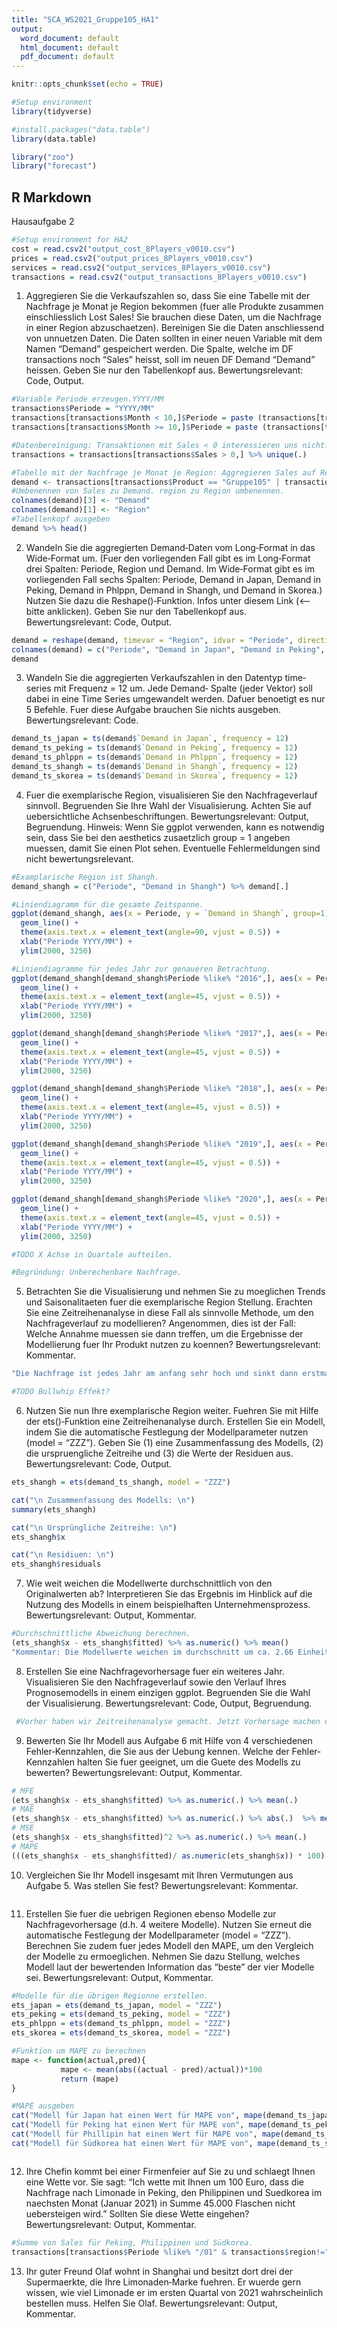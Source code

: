 ```yaml
---
title: "SCA_WS2021_Gruppe105_HA1"
output:
  word_document: default
  html_document: default
  pdf_document: default
---
```


```r
knitr::opts_chunk$set(echo = TRUE)

#Setup environment
library(tidyverse)

#install.packages("data.table")
library(data.table)

library("zoo")
library("forecast")

```

## R Markdown

Hausaufgabe 2
```r

#Setup environment for HA2
cost = read.csv2("output_cost_8Players_v0010.csv")
prices = read.csv2("output_prices_8Players_v0010.csv")
services = read.csv2("output_services_8Players_v0010.csv")
transactions = read.csv2("output_transactions_8Players_v0010.csv")


```

1) Aggregieren Sie die Verkaufszahlen so, dass Sie eine Tabelle mit der Nachfrage je Monat je Region bekommen
(fuer alle Produkte zusammen einschliesslich Lost Sales! Sie brauchen diese Daten, um die Nachfrage in einer
Region abzuschaetzen). Bereinigen Sie die Daten anschliessend von unnuetzen Daten. Die Daten sollten in
einer neuen Variable mit dem Namen “Demand” gespeichert werden. Die Spalte, welche im DF transactions
noch “Sales” heisst, soll im neuen DF Demand “Demand” heissen. Geben Sie nur den Tabellenkopf aus. Bewertungsrelevant:
Code, Output.
```r
#Variable Periode erzeugen.YYYY/MM
transactions$Periode = "YYYY/MM"
transactions[transactions$Month < 10,]$Periode = paste (transactions[transactions$Month < 10,]$Year, transactions[transactions$Month < 10,]$Month, sep = "/0")
transactions[transactions$Month >= 10,]$Periode = paste (transactions[transactions$Month >= 10,]$Year, transactions[transactions$Month >= 10,]$Month, sep = "/")

#Datenbereinigung: Transaktionen mit Sales < 0 interessieren uns nicht. Zusätzlich enternen wir Duplikate. Viele Transaktionen kommen doppelt vor, vorallem Lost Sales ist auffällig.
transactions = transactions[transactions$Sales > 0,] %>% unique(.)

#Tabelle mit der Nachfrage je Monat je Region: Aggregieren Sales auf Region und Periode für Gruppe105 und Lost Sales
demand <- transactions[transactions$Product == "Gruppe105" | transactions$Product == "Lost Sales",] %>% aggregate(Sales~region+Periode, data=., sum) 
#Umbenennen von Sales zu Demand. region zu Region umbenennen.
colnames(demand)[3] <- "Demand"
colnames(demand)[1] <- "Region"
#Tabellenkopf ausgeben
demand %>% head()

```

2) Wandeln Sie die aggregierten Demand‐Daten vom Long‐Format in das Wide‐Format um. (Fuer den vorliegenden
Fall gibt es im Long‐Format drei Spalten: Periode, Region und Demand. Im Wide‐Format gibt es im vorliegenden
Fall sechs Spalten: Periode, Demand in Japan, Demand in Peking, Demand in Phlppn, Demand in
Shangh, und Demand in Skorea.) Nutzen Sie dazu die Reshape()‐Funktion. Infos unter diesem Link (<– bitte
anklicken). Geben Sie nur den Tabellenkopf aus. Bewertungsrelevant: Code, Output.
```r
demand = reshape(demand, timevar = "Region", idvar = "Periode", direction="wide")
colnames(demand) = c("Periode", "Demand in Japan", "Demand in Peking", "Demand in Phlppn", "Demand in Shangh", "Demand in Skorea")
demand
```

3) Wandeln Sie die aggregierten Verkaufszahlen in den Datentyp time‐series mit Frequenz = 12 um. Jede Demand‐
Spalte (jeder Vektor) soll dabei in eine Time Series umgewandelt werden. Dafuer benoetigt es nur 5 Befehle.
Fuer diese Aufgabe brauchen Sie nichts ausgeben. Bewertungsrelevant: Code.
```r
demand_ts_japan = ts(demand$`Demand in Japan`, frequency = 12)
demand_ts_peking = ts(demand$`Demand in Peking`, frequency = 12)
demand_ts_phlppn = ts(demand$`Demand in Phlppn`, frequency = 12)
demand_ts_shangh = ts(demand$`Demand in Shangh`, frequency = 12)
demand_ts_skorea = ts(demand$`Demand in Skorea`, frequency = 12)
```


4) Fuer die exemplarische Region, visualisieren Sie den Nachfrageverlauf sinnvoll. Begruenden Sie Ihre Wahl der
Visualisierung. Achten Sie auf uebersichtliche Achsenbeschriftungen. Bewertungsrelevant: Output, Begruendung.
Hinweis: Wenn Sie ggplot verwenden, kann es notwendig sein, dass Sie bei den aesthetics zusaetzlich
group = 1 angeben muessen, damit Sie einen Plot sehen. Eventuelle Fehlermeldungen sind nicht bewertungsrelevant.
```r
#Examplarische Region ist Shangh.
demand_shangh = c("Periode", "Demand in Shangh") %>% demand[.]

#Liniendiagramm für die gesamte Zeitspanne.
ggplot(demand_shangh, aes(x = Periode, y = `Demand in Shangh`, group=1)) + 
  geom_line() +
  theme(axis.text.x = element_text(angle=90, vjust = 0.5)) + 
  xlab("Periode YYYY/MM") + 
  ylim(2000, 3250)

#Liniendiagramme für jedes Jahr zur genaueren Betrachtung.
ggplot(demand_shangh[demand_shangh$Periode %like% "2016",], aes(x = Periode, y = `Demand in Shangh`, group=1)) + 
  geom_line() +
  theme(axis.text.x = element_text(angle=45, vjust = 0.5)) + 
  xlab("Periode YYYY/MM") + 
  ylim(2000, 3250)

ggplot(demand_shangh[demand_shangh$Periode %like% "2017",], aes(x = Periode, y = `Demand in Shangh`, group=1)) + 
  geom_line() +
  theme(axis.text.x = element_text(angle=45, vjust = 0.5)) + 
  xlab("Periode YYYY/MM") + 
  ylim(2000, 3250)

ggplot(demand_shangh[demand_shangh$Periode %like% "2018",], aes(x = Periode, y = `Demand in Shangh`, group=1)) + 
  geom_line() +
  theme(axis.text.x = element_text(angle=45, vjust = 0.5)) + 
  xlab("Periode YYYY/MM") + 
  ylim(2000, 3250)

ggplot(demand_shangh[demand_shangh$Periode %like% "2019",], aes(x = Periode, y = `Demand in Shangh`, group=1)) + 
  geom_line() +
  theme(axis.text.x = element_text(angle=45, vjust = 0.5)) + 
  xlab("Periode YYYY/MM") + 
  ylim(2000, 3250)

ggplot(demand_shangh[demand_shangh$Periode %like% "2020",], aes(x = Periode, y = `Demand in Shangh`, group=1)) + 
  geom_line() +
  theme(axis.text.x = element_text(angle=45, vjust = 0.5)) + 
  xlab("Periode YYYY/MM") + 
  ylim(2000, 3250)

#TODO X Achse in Quartale aufteilen.

#Begründung: Unberechenbare Nachfrage. 

```

5) Betrachten Sie die Visualisierung und nehmen Sie zu moeglichen Trends und Saisonalitaeten fuer die exemplarische
Region Stellung. Erachten Sie eine Zeitreihenanalyse in diese Fall als sinnvolle Methode, um den
Nachfrageverlauf zu modellieren? Angenommen, dies ist der Fall: Welche Annahme muessen sie dann treffen,
um die Ergebnisse der Modellierung fuer Ihr Produkt nutzen zu koennen? Bewertungsrelevant: Kommentar.
```r
"Die Nachfrage ist jedes Jahr am anfang sehr hoch und sinkt dann erstmal ab. Eine besonders schlechte Nachfrage haben immer in Juli. Im Oktober zieht die Nachrage wieder an um dann wieder im Dezember stark zu sinken. Dieses Verhalten kann als Muster betrachtet werden. Daher macht eine Zeitreihenanalyse Sinn."

#TODO Bullwhip Effekt?
```

6) Nutzen Sie nun Ihre exemplarische Region weiter. Fuehren Sie mit Hilfe der ets()‐Funktion eine Zeitreihenanalyse
durch. Erstellen Sie ein Modell, indem Sie die automatische Festlegung der Modellparameter nutzen (model
= “ZZZ”). Geben Sie (1) eine Zusammenfassung des Modells, (2) die urspruengliche Zeitreihe und (3) die Werte
der Residuen aus. Bewertungsrelevant: Code, Output.
```r
ets_shangh = ets(demand_ts_shangh, model = "ZZZ")

cat("\n Zusammenfassung des Modells: \n")
summary(ets_shangh) 

cat("\n Ursprüngliche Zeitreihe: \n")
ets_shangh$x

cat("\n Residiuen: \n")
ets_shangh$residuals
```

7) Wie weit weichen die Modellwerte durchschnittlich von den Originalwerten ab? Interpretieren Sie das Ergebnis
im Hinblick auf die Nutzung des Modells in einem beispielhaften Unternehmensprozess. Bewertungsrelevant:
Output, Kommentar.
```r
#Durchschnittliche Abweichung berechnen.
(ets_shangh$x - ets_shangh$fitted) %>% as.numeric() %>% mean()
"Kommentar: Die Modellwerte weichen im durchschnitt um ca. 2.66 Einheiten von den Originalwerten ab. Wen diese Modell beim bestimmen der Bestellmenge verwendet wird, werden vorraussichtlich ca. 3 Einheiten zu wenig bestellt. Dabei sollte berücksichtigt werden, das dies ein Durchschnitt ist, was bedeutet, das mal zu viel, mal zu wenig bestellt wird."
```

8) Erstellen Sie eine Nachfragevorhersage fuer ein weiteres Jahr. Visualisieren Sie den Nachfrageverlauf sowie
den Verlauf Ihres Prognosemodells in einem einzigen ggplot. Begruenden Sie die Wahl der Visualisierung. Bewertungsrelevant:
Code, Output, Begruendung.
```r
 #Vorher haben wir Zeitreihenanalyse gemacht. Jetzt Vorhersage machen und mit dem letzten Jahr in einem Plot verlgeichen. 


```

9) Bewerten Sie Ihr Modell aus Aufgabe 6 mit Hilfe von 4 verschiedenen Fehler‐Kennzahlen, die Sie aus der Uebung
kennen. Welche der Fehler‐Kennzahlen halten Sie fuer geeignet, um die Guete des Modells zu bewerten?
Bewertungsrelevant: Output, Kommentar.
```r
# MFE
(ets_shangh$x - ets_shangh$fitted) %>% as.numeric(.) %>% mean(.)
# MAE
(ets_shangh$x - ets_shangh$fitted) %>% as.numeric(.) %>% abs(.)  %>% mean(.)
# MSE
(ets_shangh$x - ets_shangh$fitted)^2 %>% as.numeric(.) %>% mean(.)
# MAPE
(((ets_shangh$x - ets_shangh$fitted)/ as.numeric(ets_shangh$x)) * 100) %>% as.numeric(.) %>% abs(.)  %>% mean(.)
```

10) Vergleichen Sie Ihr Modell insgesamt mit Ihren Vermutungen aus Aufgabe 5. Was stellen Sie fest? Bewertungsrelevant:
Kommentar.
```r

```

11) Erstellen Sie fuer die uebrigen Regionen ebenso Modelle zur Nachfragevorhersage (d.h. 4 weitere Modelle).
Nutzen Sie erneut die automatische Festlegung der Modellparameter (model = "ZZZ"). Berechnen Sie zudem
fuer jedes Modell den MAPE, um den Vergleich der Modelle zu ermoeglichen. Nehmen Sie dazu Stellung,
welches Modell laut der bewertenden Information das “beste” der vier Modelle sei. Bewertungsrelevant: Output,
Kommentar.
```r
#Modelle für die übrigen Regionne erstellen.
ets_japan = ets(demand_ts_japan, model = "ZZZ")
ets_peking = ets(demand_ts_peking, model = "ZZZ")
ets_phlppn = ets(demand_ts_phlppn, model = "ZZZ")
ets_skorea = ets(demand_ts_skorea, model = "ZZZ")

#Funktion um MAPE zu berechnen
mape <- function(actual,pred){
           mape <- mean(abs((actual - pred)/actual))*100
           return (mape)
}

#MAPE ausgeben
cat("Modell für Japan hat einen Wert für MAPE von", mape(demand_ts_japan, ets_japan$fitted),".\n")
cat("Modell für Peking hat einen Wert für MAPE von", mape(demand_ts_peking, ets_peking$fitted),".\n")
cat("Modell für Phillipin hat einen Wert für MAPE von", mape(demand_ts_phlppn, ets_phlppn$fitted),".\n")
cat("Modell für Südkorea hat einen Wert für MAPE von", mape(demand_ts_skorea, ets_skorea$fitted),".\n")



```

12) Ihre Chefin kommt bei einer Firmenfeier auf Sie zu und schlaegt Ihnen eine Wette vor. Sie sagt: “Ich wette mit
Ihnen um 100 Euro, dass die Nachfrage nach Limonade in Peking, den Philippinen und Suedkorea im naechsten
Monat (Januar 2021) in Summe 45.000 Flaschen nicht uebersteigen wird.” Sollten Sie diese Wette eingehen?
Bewertungsrelevant: Output, Kommentar.
```r
#Summe von Sales für Peking, Philippinen und Südkorea.
transactions[transactions$Periode %like% "/01" & transactions$region!="Shangh",]$Sales %>% sum()


```

13) Ihr guter Freund Olaf wohnt in Shanghai und besitzt dort drei der Supermaerkte, die Ihre Limonaden‐Marke
fuehren. Er wuerde gern wissen, wie viel Limonade er im ersten Quartal von 2021 wahrscheinlich bestellen
muss. Helfen Sie Olaf. Bewertungsrelevant: Output, Kommentar.
```r

```
